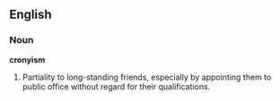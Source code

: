 ==English==
===Noun===
'''cronyism'''
#Partiality to long-standing friends, especially by appointing them to public office without regard for their qualifications.